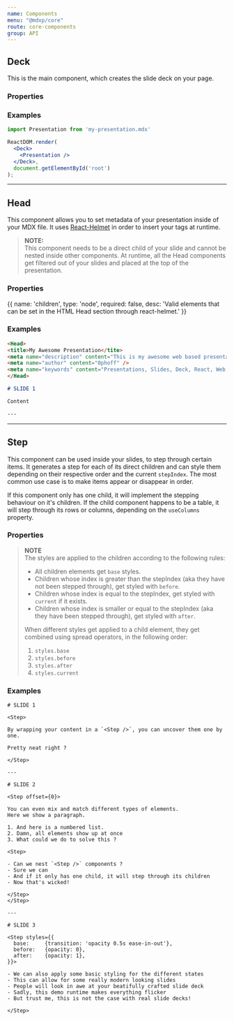 ```yaml
---
name: Components
menu: "@mdxp/core"
route: core-components
group: API
---
```



## Deck
This is the main component, which creates the slide deck on your page.

### Properties
<Arguments of={Deck} />

### Examples
```jsx
import Presentation from 'my-presentation.mdx'

ReactDOM.render(
  <Deck>
    <Presentation />
  </Deck>,
  document.getElementById('root')
);
```

---


## Head
This component allows you to set metadata of your presentation inside of your MDX file.
It uses [React-Helmet](https://github.com/nfl/react-helmet) in order to insert your tags at runtime.

> __NOTE:__  
> This component needs to be a direct child of your slide and cannot be nested inside other components.
> At runtime, all the Head components get filtered out of your slides and placed at the top of the presentation.

### Properties
<Arguments>
{{
  name: 'children',
  type: 'node',
  required: false,
  desc: 'Valid elements that can be set in the HTML Head section through react-helmet.'
}}
</Arguments>

### Examples
```md
<Head>
<title>My Awesome Presentation</tite>
<meta name="description" content="This is my awesome web based presentation" />
<meta name="author" content="0phoff" />
<meta name="keywords" content="Presentations, Slides, Deck, React, Web, HTML, CSS, JavaScript" />
</Head>

# SLIDE 1

Content

---
```

---


## Step
This component can be used inside your slides, to step through certain items.
It generates a step for each of its direct children and can style them depending on their respective order and the current `stepIndex`.
The most common use case is to make items appear or disappear in order.

If this component only has one child, it will implement the stepping behaviour on it's children.
If the child component happens to be a table, it will step through its rows or columns,
depending on the `useColumns` property.

### Properties
<Arguments of={Step} />

> __NOTE__  
> The styles are applied to the children according to the following rules:  
>
>   - All children elements get `base` styles.
>   - Children whose index is greater than the stepIndex (aka they have not been stepped through), get styled with `before`.
>   - Children whose index is equal to the stepIndex, get styled with `current` if it exists.
>   - Children whose index is smaller or equal to the stepIndex (aka they have been stepped through), get styled with `after`.
>
> When different styles get applied to a child element, they get combined using spread operators, in the following order:
>
>   1. `styles.base`
>   2. `styles.before`
>   3. `styles.after`
>   4. `styles.current`

### Examples
```mdxp
# SLIDE 1

<Step>

By wrapping your content in a `<Step />`, you can uncover them one by one.

Pretty neat right ?  

</Step>

---

# SLIDE 2

<Step offset={0}>

You can even mix and match different types of elements.  
Here we show a paragraph.

1. And here is a numbered list.
2. Damn, all elements show up at once
3. What could we do to solve this ?

<Step>

- Can we nest `<Step />` components ?
- Sure we can
- And if it only has one child, it will step through its children
- Now that's wicked!

</Step>
</Step>

---

# SLIDE 3

<Step styles={{
  base:     {transition: 'opacity 0.5s ease-in-out'},
  before:   {opacity: 0},
  after:    {opacity: 1},
}}>

- We can also apply some basic styling for the different states
- This can allow for some really modern looking slides
- People will look in awe at your beatifully crafted slide deck
- Sadly, this demo runtime makes everything flicker
- But trust me, this is not the case with real slide decks!

</Step>
```
